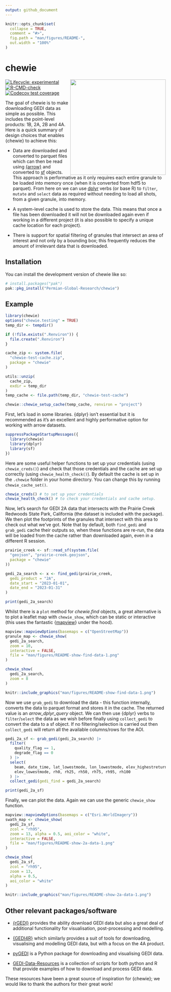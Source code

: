 ```yaml
---
output: github_document
---
```


<!-- README.md is generated from README.Rmd. Please edit that file -->

```r
knitr::opts_chunk$set(
  collapse = TRUE,
  comment = "#>",
  fig.path = "man/figures/README-",
  out.width = "100%"
)
```

# chewie 

<img src="man/figures/chewie-hex.png"  align="right" height="300" style="float:right; height:300px;">

<!-- badges: start -->
[![Lifecycle: experimental](https://img.shields.io/badge/lifecycle-experimental-orange.svg)](https://lifecycle.r-lib.org/articles/stages.html#experimental)
[![R-CMD-check](https://github.com/Permian-Global-Research/chewie/actions/workflows/R-CMD-check.yaml/badge.svg)](https://github.com/Permian-Global-Research/chewie/actions/workflows/R-CMD-check.yaml)
[![Codecov test coverage](https://codecov.io/gh/Permian-Global-Research/chewie/branch/main/graph/badge.svg)](https://app.codecov.io/gh/Permian-Global-Research/chewie?branch=main)
<!-- badges: end -->

The goal of chewie is to make downloading GEDI data as simple as 
possible. This includes the point-level products: 1B, 2A, 2B and 4A.
Here is a quick summary of design choices that enables {chewie} to 
achieve this:

- Data are downloaded and converted to parquet files which can then be read using 
  [{arrow}](https://arrow.apache.org/docs/r/index.html) and converted to 
  [sf](https://r-spatial.github.io/sf/) objects. This approach is performative 
  as it only requires each entire granule to be loaded into memory once (when 
  it is converted from hdf5 to parquet). From here on we can use
  [dplyr](https://dplyr.tidyverse.org/) verbs (or base R) to `filter`, 
  `mutate` and `select` data as required without needing to load all shots, from
  a given granule, into memory. 

- A system-level cache is used to store the data. This means that once a file
  has been downloaded it will not be downloaded again even if working in a 
  different project (it is also possible to specify a unique cache location 
  for each project).

- There is support for spatial filtering of granules that intersect an area of 
  interest and not only by a bounding box; this frequently reduces the amount 
  of irrelevant data that is downloaded.

## Installation

You can install the development version of chewie like so:

```r
# install.packages("pak")
pak::pkg_install("Permian-Global-Research/chewie")
```

## Example

```r
library(chewie)
options("chewie.testing" = TRUE)
temp_dir <- tempdir()

if (!file.exists(".Renviron")) {
  file.create(".Renviron")
}

cache_zip <- system.file(
  "chewie-test-cache.zip",
  package = "chewie"
)

utils::unzip(
  cache_zip,
  exdir = temp_dir
)
temp_cache <- file.path(temp_dir, "chewie-test-cache")

chewie::chewie_setup_cache(temp_cache, renviron = "project")
```

First, let's load in some libraries. {dplyr} isn't essential but it is 
recommended as it's an excellent and highly performative option for working with 
arrow datasets.

```r
suppressPackageStartupMessages({
  library(chewie)
  library(dplyr)
  library(sf)
})
```

Here are some useful helper functions to set up your credentials (using 
`chewie_creds()`) and check that those credentials and the cache are set up 
correctly (using `chewie_health_check()`). By default the cache is set up in the 
`.chewie` folder in your home directory. You can change this by running 
`chewie_cache_set()`.

```r
chewie_creds() # to set up your credentials
chewie_health_check() # to check your credentials and cache setup.
```

Now, let's search for GEDI 2A data that intersects with the Prairie
Creek Redwoods State Park, California (the dataset is included with the package). 
We then plot the footprints of the granules that intersect with this area to 
check out what we've got. Note that by default, both `find_gedi` and `grab_gedi` 
cache their outputs so, when these functions are re-run, the data will be loaded 
from the cache rather than downloaded again, even in a different R session.

```r
prairie_creek <- sf::read_sf(system.file(
  "geojson", "prairie-creek.geojson",
  package = "chewie"
))

gedi_2a_search <- x <- find_gedi(prairie_creek,
  gedi_product = "2A",
  date_start = "2023-01-01",
  date_end = "2023-01-31"
)

print(gedi_2a_search)
```

Whilst there is a `plot` method for *chewie.find* objects, a great alternative 
is to plot a leaflet map with `chewie_show`, which can be static or 
interactive (this uses the fantastic {[mapview](https://r-spatial.github.io/mapview/)} 
under the hood).
```r
mapview::mapviewOptions(basemaps = c("OpenStreetMap"))
granule_map <- chewie_show(
  gedi_2a_search,
  zoom = 10,
  interactive = FALSE,
  file = "man/figures/README-show-find-data-1.png"
)
```
```r
chewie_show(
  gedi_2a_search,
  zoom = 8
)
```
```r
knitr::include_graphics("man/figures/README-show-find-data-1.png")
```

Now we use `grab_gedi` to download the data - this function internally, converts
the data to parquet format and stores it in the cache. The returned value is 
an *arrow_dplyr_query* object. We can then use {dplyr} verbs to 
`filter`/`select` the data as we wish before finally using `collect_gedi` to 
convert the data to a sf object. If no filtering/selection is carried out then 
`collect_gedi` will return all the available columns/rows for the AOI.

```r
gedi_2a_sf <- grab_gedi(gedi_2a_search) |>
  filter(
    quality_flag == 1,
    degrade_flag == 0
  ) |>
  select(
    beam, date_time, lat_lowestmode, lon_lowestmode, elev_highestreturn,
    elev_lowestmode, rh0, rh25, rh50, rh75, rh95, rh100
  ) |>
  collect_gedi(gedi_find = gedi_2a_search)

print(gedi_2a_sf)
```

Finally, we can plot the data. Again we can use the generic `chewie_show` 
function.

```r
mapview::mapviewOptions(basemaps = c("Esri.WorldImagery"))
swath_map <- chewie_show(
  gedi_2a_sf,
  zcol = "rh95",
  zoom = 13, alpha = 0.5, aoi_color = "white",
  interactive = FALSE,
  file = "man/figures/README-show-2a-data-1.png"
)
```
```r
chewie_show(
  gedi_2a_sf,
  zcol = "rh95",
  zoom = 13,
  alpha = 0.5,
  aoi_color = "white"
)
```
```r
knitr::include_graphics("man/figures/README-show-2a-data-1.png")
```


## Other relevant packages/software
- [{rGEDI}](https://github.com/carlos-alberto-silva/rGEDI) provides the ability
download GEDI data but also a great deal of additional functionality for 
visualisation, post-processing and modelling.

- [{GEDI4R}](https://github.com/VangiElia/GEDI4R) which similarly provides a 
suit of tools for downloading, visualising and modelling GEDI data, but with a
focus on the 4A product.

- [pyGEDI](https://github.com/EduinHSERNA/pyGEDI) is a Python package for 
downloading and visualising GEDI data.

- [GEDI-Data-Resources](https://github.com/nasa/GEDI-Data-Resources) is a 
collection of scripts for both python and R that provide examples of how to
download and process GEDI data.

These resources have been a great source of inspiration for {chewie}; we
would like to thank the authors for their great work! 
